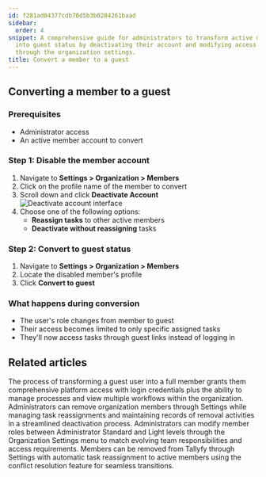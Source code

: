 ```yaml
---
id: f281ad04377cdb70d5b3b0284261baad
sidebar:
  order: 4
snippet: A comprehensive guide for administrators to transform active member accounts
  into guest status by deactivating their account and modifying access permissions
  through the organization settings.
title: Convert a member to a guest
---
```


## Converting a member to a guest

### Prerequisites
- Administrator access
- An active member account to convert

### Step 1: Disable the member account

1. Navigate to **Settings > Organization > Members**
2. Click on the profile name of the member to convert
3. Scroll down and click **Deactivate Account**
   ![Deactivate account interface](https://screenshots.tallyfy.com/tallyfy%2Fpro%2Fdesktop-light-remove-member1.png)
4. Choose one of the following options:
   - **Reassign tasks** to other active members
   - **Deactivate without reassigning** tasks

### Step 2: Convert to guest status

1. Navigate to **Settings > Organization > Members**
2. Locate the disabled member's profile
3. Click **Convert to guest**

### What happens during conversion
- The user's role changes from member to guest
- Their access becomes limited to only specific assigned tasks
- They'll now access tasks through guest links instead of logging in


## Related articles
<CardGrid>
<LinkTitleCard header="<b>Guests > Convert a guest into a member</b>" href="/products/pro/documenting/guests/convert_guest_into_member/" > The process of transforming a guest user into a full member grants them comprehensive platform access with login credentials plus the ability to manage processes and view multiple workflows within the organization. </LinkTitleCard>
<LinkTitleCard header="<b>Members > How to remove a member</b>" href="/products/pro/documenting/members/how-can-i-remove-a-member-from-my-tallyfy-organization/" > Administrators can remove organization members through Settings while managing task reassignments and maintaining records of removal activities in a streamlined deactivation process. </LinkTitleCard>
<LinkTitleCard header="<b>Members > Change the role of a member</b>" href="/products/pro/documenting/members/how-can-i-change-a-members-role-in-tallyfy/" > Administrators can modify member roles between Administrator Standard and Light levels through the Organization Settings menu to match evolving team responsibilities and access requirements. </LinkTitleCard>
<LinkTitleCard header="<b>Org Settings > Remove a Member</b>" href="/products/pro/settings/org-settings/how-can-i-remove-a-member-from-my-tallyfy-organization/" > Members can be removed from Tallyfy through Settings with automatic task reassignment to active members using the conflict resolution feature for seamless transitions. </LinkTitleCard>
</CardGrid>